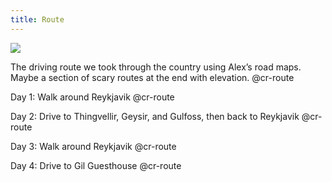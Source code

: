 ```yaml
---
title: Route
---
```


::::{.cr-section}

:::{#cr-route}
![](static/iceland_map.png)
:::

The driving route we took through the country using Alex's road maps. Maybe a section of scary routes at the end with elevation. [@cr-route]{scale-by="1.1"}

Day 1: Walk around Reykjavik [@cr-route]{pan-to="-25%,-210%" scale-by="16"}

Day 2: Drive to Thingvellir, Geysir, and Gulfoss, then back to Reykjavik [@cr-route]{pan-to="-50%,-45%" scale-by="3.5"}

Day 3: Walk around Reykjavik [@cr-route]{pan-to="-25%,-210%" scale-by="16"}

Day 4: Drive to Gil Guesthouse @cr-route

::::